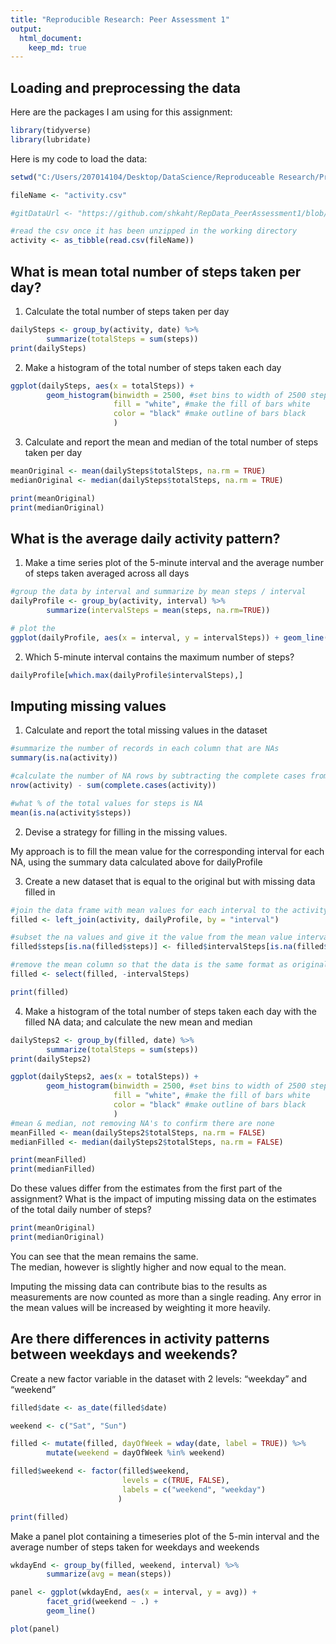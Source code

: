 ```yaml
---
title: "Reproducible Research: Peer Assessment 1"
output: 
  html_document:
    keep_md: true
---
```



## Loading and preprocessing the data

Here are the packages I am using for this assignment:

```r
library(tidyverse)
library(lubridate)
```

Here is my code to load the data: 

```r


setwd("C:/Users/207014104/Desktop/DataScience/Reproduceable Research/Project1/repdata_data_activity")

fileName <- "activity.csv"

#gitDataUrl <- "https://github.com/shkaht/RepData_PeerAssessment1/blob/master/activity.zip"

#read the csv once it has been unzipped in the working directory
activity <- as_tibble(read.csv(fileName))
```


## What is mean total number of steps taken per day?

1. Calculate the total number of steps taken per day

```r
dailySteps <- group_by(activity, date) %>%
        summarize(totalSteps = sum(steps))
print(dailySteps)
```

2. Make a histogram of the total number of steps taken each day

```r
ggplot(dailySteps, aes(x = totalSteps)) + 
        geom_histogram(binwidth = 2500, #set bins to width of 2500 steps
                       fill = "white", #make the fill of bars white
                       color = "black" #make outline of bars black
                       )
```

3. Calculate and report the mean and median of the total number of steps taken per day

```r
meanOriginal <- mean(dailySteps$totalSteps, na.rm = TRUE)
medianOriginal <- median(dailySteps$totalSteps, na.rm = TRUE)

print(meanOriginal)
print(medianOriginal)
```

## What is the average daily activity pattern?

1. Make a time series plot of the 5-minute interval and the average number of steps taken averaged across all days

```r
#group the data by interval and summarize by mean steps / interval
dailyProfile <- group_by(activity, interval) %>%
        summarize(intervalSteps = mean(steps, na.rm=TRUE))

# plot the 
ggplot(dailyProfile, aes(x = interval, y = intervalSteps)) + geom_line()
```

2. Which 5-minute interval contains the maximum number of steps?

```r
dailyProfile[which.max(dailyProfile$intervalSteps),]
```

## Imputing missing values

1. Calculate and report the total missing values in the dataset

```r
#summarize the number of records in each column that are NAs
summary(is.na(activity))

#calculate the number of NA rows by subtracting the complete cases from total number of rows
nrow(activity) - sum(complete.cases(activity))

#what % of the total values for steps is NA
mean(is.na(activity$steps))

```

2. Devise a strategy for filling in the missing values. 

My approach is to fill the mean value for the corresponding interval for each NA, using the summary data calculated above for dailyProfile

3. Create a new dataset that is equal to the original but with missing data filled in

```r

#join the data frame with mean values for each interval to the activity data
filled <- left_join(activity, dailyProfile, by = "interval")

#subset the na values and give it the value from the mean value interval column
filled$steps[is.na(filled$steps)] <- filled$intervalSteps[is.na(filled$steps)]

#remove the mean column so that the data is the same format as original
filled <- select(filled, -intervalSteps)

print(filled)

```

4. Make a histogram of the total number of steps taken each day with the filled NA data; and calculate the new mean and median

```r

dailySteps2 <- group_by(filled, date) %>%
        summarize(totalSteps = sum(steps))
print(dailySteps2)

ggplot(dailySteps2, aes(x = totalSteps)) + 
        geom_histogram(binwidth = 2500, #set bins to width of 2500 steps
                       fill = "white", #make the fill of bars white
                       color = "black" #make outline of bars black
                       )
#mean & median, not removing NA's to confirm there are none
meanFilled <- mean(dailySteps2$totalSteps, na.rm = FALSE)
medianFilled <- median(dailySteps2$totalSteps, na.rm = FALSE)

print(meanFilled)
print(medianFilled)

```
Do these values differ from the estimates from the first part of the assignment? What is the impact of imputing missing data on the estimates of the total daily number of steps?

```r

print(meanOriginal)
print(medianOriginal)
```

You can see that the mean remains the same.  
The median, however is slightly higher and now equal to the mean. 

Imputing the missing data can contribute bias to the results as measurements are now counted as more than a single reading.  Any error in the mean values will be increased by weighting it more heavily. 

## Are there differences in activity patterns between weekdays and weekends?

Create a new factor variable in the dataset with 2 levels: "weekday" and "weekend"

```r
filled$date <- as_date(filled$date)

weekend <- c("Sat", "Sun")

filled <- mutate(filled, dayOfWeek = wday(date, label = TRUE)) %>%
        mutate(weekend = dayOfWeek %in% weekend)

filled$weekend <- factor(filled$weekend, 
                         levels = c(TRUE, FALSE), 
                         labels = c("weekend", "weekday")
                        )

print(filled)

```

Make a panel plot containing a timeseries plot of the 5-min interval and the average number of steps taken for weekdays and weekends

```r
wkdayEnd <- group_by(filled, weekend, interval) %>%
        summarize(avg = mean(steps))

panel <- ggplot(wkdayEnd, aes(x = interval, y = avg)) + 
        facet_grid(weekend ~ .) + 
        geom_line()

plot(panel)

```
